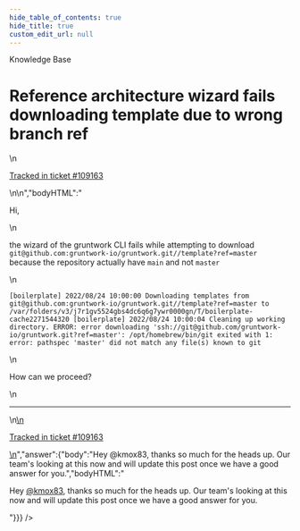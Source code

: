 ```yaml
---
hide_table_of_contents: true
hide_title: true
custom_edit_url: null
---
```



<CenterLayout>
<span className="title">Knowledge Base</span>
<h1>Reference architecture wizard fails downloading template due to wrong branch ref</h1>
<GitHub discussion={{"id":"D_kwDOF8slf84AQhBD","number":543,"author":{"login":"kmox83"},"title":"Reference architecture wizard fails downloading template due to wrong branch ref","body":"\nHi,\r\n\r\nthe wizard of the gruntwork CLI fails while attempting to download `git@github.com:gruntwork-io/gruntwork.git//template?ref=master` because the repository actually have `main` and not `master`\r\n\r\n`[boilerplate] 2022/08/24 10:00:00 Downloading templates from git@github.com:gruntwork-io/gruntwork.git//template?ref=master to /var/folders/v3/j7r1gv5524gbs4dc6q6g7ywr0000gn/T/boilerplate-cache2271544320\r\n[boilerplate] 2022/08/24 10:00:04 Cleaning up working directory.\r\nERROR: error downloading 'ssh://git@github.com/gruntwork-io/gruntwork.git?ref=master': /opt/homebrew/bin/git exited with 1: error: pathspec 'master' did not match any file(s) known to git`\r\n\r\nHow can we proceed?\n\n---\n\n<ins datetime=\"2022-08-24T09:17:24Z\">\n  <p><a href=\"https://support.gruntwork.io/hc/requests/109163\">Tracked in ticket #109163</a></p>\n</ins>\n","bodyHTML":"<p dir=\"auto\">Hi,</p>\n<p dir=\"auto\">the wizard of the gruntwork CLI fails while attempting to download <code class=\"notranslate\">git@github.com:gruntwork-io/gruntwork.git//template?ref=master</code> because the repository actually have <code class=\"notranslate\">main</code> and not <code class=\"notranslate\">master</code></p>\n<p dir=\"auto\"><code class=\"notranslate\">[boilerplate] 2022/08/24 10:00:00 Downloading templates from git@github.com:gruntwork-io/gruntwork.git//template?ref=master to /var/folders/v3/j7r1gv5524gbs4dc6q6g7ywr0000gn/T/boilerplate-cache2271544320 [boilerplate] 2022/08/24 10:00:04 Cleaning up working directory. ERROR: error downloading 'ssh://git@github.com/gruntwork-io/gruntwork.git?ref=master': /opt/homebrew/bin/git exited with 1: error: pathspec 'master' did not match any file(s) known to git</code></p>\n<p dir=\"auto\">How can we proceed?</p>\n<hr>\n<ins datetime=\"2022-08-24T09:17:24Z\">\n  <p dir=\"auto\"><a href=\"https://support.gruntwork.io/hc/requests/109163\" rel=\"nofollow\">Tracked in ticket #109163</a></p>\n</ins>","answer":{"body":"Hey @kmox83, thanks so much for the heads up. Our team's looking at this now and will update this post once we have a good answer for you.","bodyHTML":"<p dir=\"auto\">Hey <a class=\"user-mention notranslate\" data-hovercard-type=\"user\" data-hovercard-url=\"/users/kmox83/hovercard\" data-octo-click=\"hovercard-link-click\" data-octo-dimensions=\"link_type:self\" href=\"https://github.com/kmox83\">@kmox83</a>, thanks so much for the heads up. Our team's looking at this now and will update this post once we have a good answer for you.</p>"}}} />

</CenterLayout>
  

<!-- ##DOCS-SOURCER-START
{
  "sourcePlugin": "github-discussions",
  "hash": "942b2e46bfac5cae6e6614b7a16cf50b"
}
##DOCS-SOURCER-END -->
